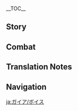 {{CharacterTabs}}
{{LanguageTabs}}
__TOC__
==Story==
{{VO/Story
|character           = Kaeya
|language            = ja
|name                = ガイア

|vo_01_01_title      = 初めまして…
|vo_01_01_subtitle   = Hello
|vo_01_01_file       = VO_{language}{character} Hello.ogg
|vo_01_01_tx         = 西風騎士団、ガイア。お前に同行させてもらうぜ。騎士団のつまらないことよりも、お前の護衛の方がよっぽど面白そうだからな。
|vo_01_01_rm         = Sepyurosu Kishi-dan, Gaia. Omae ni doukou sasete morau ze. Kishi-dan no tsumaranai koto yori mo, omae no goei no kata ga yoppodo omoshiro-sou da kara na.
|vo_02_01_title      = 世間話・暇
|vo_02_01_subtitle   = Chat: Nothing to Do
|vo_02_01_file       = VO_{language}{character} Chat - Nothing to Do.ogg
|vo_02_01_tx         = お前もサボることがあるんだな。
|vo_02_01_rm         = Omae mo saboru koto ga aru nda na.
|vo_02_02_title      = 世間話・騎士団
|vo_02_02_subtitle   = Chat: Knights of Favonius
|vo_02_02_file       = VO_{language}{character} Chat - Knights of Favonius.ogg
|vo_02_02_tx         = 騎士団の仲間たちも今じゃ忙しくて手が回らないんだ。フフン。
|vo_02_02_rm         = Kishi-dan no nakama-tachi mo ima ja isogashikute tegamawaranai nda. Fufun.
|vo_02_03_title      = 世間話・だらだら
|vo_02_03_subtitle   = Chat: Laziness
|vo_02_03_file       = VO_{language}{character} Chat - Laziness.ogg
|vo_02_03_tx         = 随分と長居したな。そろそろ体を動かさないと、カビが生えちまうぞ。
|vo_02_03_rm         = Zuibun to nagai shita na. Sorosoro karada wo ugokasanai to, kabi ga hae chimau zo.

<!-- Weather -->
|vo_03_01_title      = 雨の日…
|vo_03_01_subtitle   = When It Rains
|vo_03_01_file       = VO_{language}{character} When It Rains.ogg
|vo_03_01_tx         = この雨なら、氷の力ももっと強くなるはずだ。面白い。
|vo_03_01_rm         = Kono ame nara, koori no chikara mo motto tsuyoku naru hazu da. Omoshiroi.
|vo_03_02_title      = 雪の日・逸話
|vo_03_02_subtitle   = When It Snows: Anecdote
|vo_03_02_file       = VO_{language}{character} When It Snows - Anecdote.ogg
|vo_03_02_tx         = フフ、せっかくの雪だ。怪談でもしてやろう。
|vo_03_02_rm         = Fufu, sekkaku no yuki da. Kaidan de mo shite yarou.
|vo_03_03_title      = 雪の日・寒さ
|vo_03_03_subtitle   = When It Snows: Cold
|vo_03_03_file       = VO_{language}{character} When It Snows - Cold.ogg
|vo_03_03_tx         = どうした？寒いのか？
|vo_03_03_rm         = Dou shita? Samui no ka?
|vo_03_04_title      = 風の日…
|vo_03_04_subtitle   = When It's Windy
|vo_03_04_file       = VO_{language}{character} When It's Windy.ogg
|vo_03_04_tx         = 本当に平和だな。しかし、いつまで続くことやら。
|vo_03_04_rm         = Hontou ni heiwa da na. Shikashi, itsu made tsudzuku koto yara.
|vo_04_01_title      = おはよう…
|vo_04_01_subtitle   = Good Morning
|vo_04_01_file       = VO_{language}{character} Good Morning.ogg
|vo_04_01_tx         = 今日という日を楽しめよ。
|vo_04_01_rm         = Kyou to iu hi wo tanoshime yo.
|vo_04_02_title      = こんにちは…
|vo_04_02_subtitle   = Good Afternoon
|vo_04_02_file       = VO_{language}{character} Good Afternoon.ogg
|vo_04_02_tx         = よっ、ちょっと酒場に行かないか？
|vo_04_02_rm         = Yo', chotto sakaba ni ikanai ka?
|vo_04_03_title      = こんばんは…
|vo_04_03_subtitle   = Good Evening
|vo_04_03_file       = VO_{language}{character} Good Evening.ogg
|vo_04_03_tx         = お前、まさか暗いところが苦手なんじゃないよな？へぇ？どうやら…新しいネタが手に入ったようだ。
|vo_04_03_rm         = Omae, masaka kurai tokoro ga nigatenan ja nai yo na? Hee? Dou yara... atarashii neta ga te ni haitta you da.
|vo_04_04_title      = おやすみ…
|vo_04_04_subtitle   = Good Night
|vo_04_04_file       = VO_{language}{character} Good Night.ogg
|vo_04_04_tx         = これで帰るのか？じゃあ、またな。あまり俺を待たせるなよ。
|vo_04_04_rm         = Kore de kaeru no ka? Jaa, mata na. Amari ore wo mataseru na yo.
|vo_05_01_title      = {name}自身について…
|vo_05_01_subtitle   = About {character}
|vo_05_01_file       = VO_{language}{character} About {character}.ogg
|vo_05_01_tx         = 最近アビス教団に余計なことをされてない？何か悩みがあるなら俺に言ってみろ。
|vo_05_01_rm         = Saikin Abisu Kyoudan ni yokei-na koto wo saretenai? Nani ka nayami ga aru nara ore ni itte miro.
|vo_06_01_title      = 雇用関係について…
|vo_06_01_subtitle   = About Us: Employment Relationship
|vo_06_01_file       = VO_{language}{character} About Us - Employment Relationship.ogg
|vo_06_01_tx         = 俺が必要な時はいつでも呼んでくれ。雇用関係がどうとかは気にするな。
|vo_06_01_rm         = Ore ga hitsuyou-na toki wa itsu de mo yonde kure. Koyou kankei ga dou toka wa ki ni suru na.
|vo_06_02_title      = 実力について…
|vo_06_02_subtitle   = About Us: Strength
|vo_06_02_friendship = 6
|vo_06_02_file       = VO_{language}{character} About Us - Strength.ogg
|vo_06_02_tx         = ほう？俺たちの雇用関係なんか気にするな、何度だって俺を呼べ。ボス？フフン、俺の本当の実力にビビるなよ。
|vo_06_02_rm         = Hou? Ore-tachi no koyou kankei nanka ki ni suru na, nando da tte ore wo yobe. Bosu? Fufun, ore no hontou no jitsuryoku ni bibiru na yo.
|vo_07_01_title      = 「神の目」について…
|vo_07_01_subtitle   = About the [[Vision]]
|vo_07_01_friendship = 4
|vo_07_01_file       = VO_{language}{character} About the Vision.ogg
|vo_07_01_tx         = 「神の目」の原理が分からない？うん…そうだな、例を挙げよう。視線を導く器官が目なら、元素の力を導く器官が「神の目」だ、簡単だろ？
|vo_07_01_rm         = "Kami no Me" no genri ga wakaranai? Un... sou da na, rei wo ageyou. Shisen wo michibiku kikan ga me nara, genso no chikara wo michibiku kikan ga "Kami no Me" da, kantan daro?
|vo_07_02_title      = シェアしたいこと…
|vo_07_02_subtitle   = Something to Share
|vo_07_02_file       = VO_{language}{character} Something to Share.ogg
|vo_07_02_tx         = 酒は好きか？蒲公英酒は格別なんだ。何だと？まだ酒を飲める歳じゃない？ハハハ、じゃあ、モンドのアップルサイダーを飲んでみろ。美味い店を知っているんだ。
|vo_07_02_rm         = Sake wa suki ka? Dandiraion-shu wa kakubetsuna nda. Nani da to? Mada sake wo nomeru toshi ja nai? Hahaha, jaa, Mondo no appuru saidaa wo nonde miro. Umai mise wo shitte iru nda.
|vo_07_03_title      = 興味のあること…
|vo_07_03_subtitle   = Interesting Things
|vo_07_03_file       = VO_{language}{character} Interesting Things.ogg
|vo_07_03_tx         = ドラゴンスパインのフクロウを見たことあるか？そいつと目が合うと、何もかも見通されているような気分になるんだ、けど相手のことは一切分からない……なかなかそそるやつだと思わないか？
|vo_07_03_rm         = Doragonsupain no fukurou wo mitakoto aru ka? Soitsu to megaau to, nani mo ka mo mitoosarete iru you-na kibun ni naru nda, kedo aite no koto wa issai wakaranai... ...Nakanaka sosoru yatsu da to omowanai ka?
|vo_08_01_title      = [[Jean|ジン]]について…
|vo_08_01_subtitle   = About [[Jean]]
|vo_08_01_friendship = 4
|vo_08_01_file       = VO_{language}{character} About Jean.ogg
|vo_08_01_tx         = ん？代理団長か？しっかり支えてやってくれよ。
|vo_08_01_rm         = N? Dairi Danchou ka? Shikkari sasaete yatte kure yo.
|vo_08_02_title      = [[Lisa|リサ]]について…
|vo_08_02_subtitle   = About [[Lisa]]
|vo_08_02_friendship = 4
|vo_08_02_file       = VO_{language}{character} About Lisa.ogg
|vo_08_02_tx         = リサか…何があっても期限までに本は返せよ。この前、そのことで彼女を怒らせちまってさ、今でも左腕の骨が痺れてるんだよ。
|vo_08_02_rm         = Risa ka... nani ga atte mo kigen made ni hon wa kaese yo. Kono mae, sono koto de kanojo wo okorasechimatte sa, ima de mo hidariude no hone ga shibire teru nda yo.
|vo_08_03_title      = [[Amber|アンバー]]について…
|vo_08_03_subtitle   = About [[Amber]]
|vo_08_03_friendship = 4
|vo_08_03_file       = VO_{language}{character} About Amber.ogg
|vo_08_03_tx         = 偵察騎士は利口で正義感のあるいい騎士だ。彼女の前では絶対に悪いことするなよ。
|vo_08_03_rm         = Teisatsu Kishi wa rikou de seigi-kan no aru ii Kishi da. Kanojo no maede wa zettai ni waruikoto suru na yo.
|vo_08_04_title      = [[Diluc|ディルック]]について…
|vo_08_04_subtitle   = About [[Diluc]]
|vo_08_04_friendship = 4
|vo_08_04_file       = VO_{language}{character} About Diluc.ogg
|vo_08_04_tx         = ディルック？子供の頃は可愛かったけどな。今じゃ自分の世界に閉じこもったままだ……要するにつまらないヤツってことさ。
|vo_08_04_rm         = Dirukku? Kodomo no koro wa kawaikattakedo na. Ima ja jibun no sekai ni tojikomotta mamada... ...Yousuru ni tsumaranai yatsu tte koto sa.
|vo_08_05_title      = [[Klee|クレー]]について…
|vo_08_05_subtitle   = About [[Klee]]
|vo_08_05_friendship = 4
|vo_08_05_file       = VO_{language}{character} About Klee.ogg
|vo_08_05_tx         = クレーはどうやらまだ代理団長を躱すコツを理解してないようだな。せっかく、教えてやったのに…ははっ、冗談だ、代理団長には言うなよ。
|vo_08_05_rm         = Kuree wa dou yara mada Dairi Danchou wo kawasu kotsu wo rikai shitenai you da na. Sekkaku, oshiete yatta no ni... Haha', joudan da, Dairi Danchou ni wa iu na yo.
|vo_08_06_title      = [[Albedo|アルベド]]について…
|vo_08_06_subtitle   = About [[Albedo]]
|vo_08_06_friendship = 4
|vo_08_06_file       = VO_{language}{character} About Albedo.ogg
|vo_08_06_tx         = アルベドか、優雅で落ち着いていて才能もある、俺はかなり気に入っているぜ。なんだ？お前も気に入ったのか？
|vo_08_06_rm         = Arubedo ka, yuuga de ochitsuite ite sainou mo aru, ore wa kanari ki ni itte iru ze. Nan da? Omae mo ki ni itta no ka?
|vo_08_07_title      = [[Diona|ディオナ]]について…
|vo_08_07_subtitle   = About [[Diona]]
|vo_08_07_friendship = 4
|vo_08_07_file       = VO_{language}{character} About Diona.ogg
|vo_08_07_tx         = ディオナの作った酒を飲んだか？なんだ、まだ酒を飲める歳じゃないのか。はぁ、残念だ、この楽しみをお前と共有できないとは、実に残念だ。早く大人になりなよ。
|vo_08_07_rm         = Diona no tsukutta sake wo nonda ka? Na nda, mada sake wo nomeru toshi ja nai no ka. Haa, zannen da, kono tanoshimi wo omae to kyouyuu dekinai to wa, jitsu ni zannen da. Hayaku otona ni nari na yo.
|vo_08_08_title      = [[Varka|ファルカ]]について…
|vo_08_08_subtitle   = About [[Varka]]

|vo_08_08_file       = VO_{language}{character} About Varka.ogg
|vo_08_08_tx         = 今の西風騎士団に、大団長のようなやり方をできる人物がいなくて残念だ。はぁ、俺はああいう人こそ気に入っているのに。
|vo_08_08_rm         = Ima no Sepyurosu Kishi-dan ni, Dai-danchou no you-na yarikata wo dekiru jinbutsu ga inakute zannen da. Haa, ore wa aa iu hito koso ki ni itte iru no ni.
|vo_08_09_title      = [[Fischl|フィッシュル]]について…
|vo_08_09_subtitle   = About [[Fischl]]
|vo_08_09_friendship = 4
|vo_08_09_file       = VO_{language}{character} About Fischl.ogg
|vo_08_09_tx         = なに？フィッシュルが片目を隠す姿は「断罪の皇女」のイメージにそっくりだと？はははっ、それなら俺も王族の末裔だな、そうだろ？
|vo_08_09_rm         = Nani? Fisshuru ga katame wo kakusu sugata wa "Danzai no Koujo" no imeeji ni sokkuri da to? Hahaha', sore nara ore mo ouzoku no matsuei da na, sou daro?
|vo_08_10_title      = [[Noelle|ノエル]]について…
|vo_08_10_subtitle   = About [[Noelle]]
|vo_08_10_friendship = 4
|vo_08_10_file       = VO_{language}{character} About Noelle.ogg
|vo_08_10_tx         = この後輩の面倒を見るようにと、代理団長にお願いされた。だが、彼女は物分かりが良くて、あまり気を配る必要もない。なかなか、いい線いってると思うぜ。
|vo_08_10_rm         = Kono kouhai no mendou wo miru you ni to, Dairi Danchou ni onegaisareta. Da ga, kanojo wa monowakari ga yokute, amari ki wo kubaru hitsuyou mo nai. Nakanaka, iisen'itteru to omou ze.
|vo_08_11_title      = [[Rosaria|ロサリア]]について…
|vo_08_11_subtitle   = About [[Rosaria]]
|vo_08_11_friendship = 4
|vo_08_11_file       = VO_{language}{character} About Rosaria.ogg
|vo_08_11_tx         = ははっ、シスター・ロサリアの秘密を知りたいのか？そいつは教えられないな。だが、面倒事は面倒臭がるし、やる気が出ない時は出ないとはっきり言うヤツだ。この点に関しては誰かさんと比べて、自分に正直でいいヤツだと思うぜ。
|vo_08_11_rm         = Haha', Shisutaa Rosaria no himitsu wo shiritai no ka? Soitsu wa oshierarenai na. Da ga, mendou koto wa mendoukusa garushi, yaruki ga denai toki wa denai to hakkiri iu yatsu da. Kono ten ni kanshite wa dare ka-san to kurabete, jibun ni shoujikide ii yatsu da to omou ze.
|vo_08_12_title      = [[Sucrose|スクロース]]について…
|vo_08_12_subtitle   = About [[Sucrose]]
|vo_08_12_friendship = 4
|vo_08_12_file       = VO_{language}{character} About Sucrose.ogg
|vo_08_12_tx         = スクロースのやつは内気で物静かに見えるが、彼女の実験室にはものすごいもんが隠されてるって聞いたぜ。ああ、刺激的で…明らかに普通じゃないもんがな。…ん？俺？俺が女性の部屋をこっそり見るようなやつだと思ってるのか？
|vo_08_12_rm         = Sukuroosu no yatsu wa uchikide monoshizuka ni mieruga, kanojo no jikken-shitsu ni wa monosugoi mon ga kakusareteru tte kiita ze. Aa, shigeki-tekide... akiraka ni futsuu ja nai mon ga na. ...N? Ore? Ore ga josei no heya wo kossori miru you-na yatsu da to omotteru no ka?
|vo_08_13_title      = コレイについて…
|vo_08_13_friendship = 4
|vo_08_13_subtitle   = About [[Collei]]
|vo_08_13_file       = VO_{language}{character} About Collei.ogg
|vo_08_13_tx         = コレイ？本当になつかしい名前だ。俺に聞くなんて分かってるじゃないか。過去に何があったか教えてやってもいいぜ。ありのままを伝えるために…いっそ&mdash;&mdash;すべて最初から話そう！
|vo_08_13_rm         = 
|vo_08_14_title      = ミカについて…
|vo_08_14_friendship = 4
|vo_08_14_subtitle   = About [[Mika]]
|vo_08_14_file       = VO_{language}{character} About Mika.ogg
|vo_08_14_tx         = 最初のころ、ミカが結構なあがり症なのを見て、ちょっとした冗談を言ってやったんだ。だが、そのせいでさらに緊張させちまって、ひきつった笑顔を浮かべてな…挙句の果てに、謝罪の手紙まで送ってきたんだ。ハハッ、この単純で素直な気質は、シュミット家の遺伝と言うべきか？
|vo_08_14_rm         = Saisho no koro, Mika ga kekkou-na agarishou-na no wo mite, chotto shita joudan wo itte yatta nda. Da ga, sono sei de sara ni kinchou sasechimatte, hikitsutta egao wo ukabete na... Ageku no hate ni, shazai no tegami made okutte kita nda. Haha', kono tanjun de sunao-na kishitsu wa, Shumitto-ke no iden to iu beki ka?
|vo_09_01_title      = {name}を知る・１
|vo_09_01_subtitle   = More About {character}: I
|vo_09_01_file       = VO_{language}{character} More About {character} - 01.ogg
|vo_09_01_tx         = 騎兵隊長の肩書なんて大したもんじゃない。そう言えば、モンドの騎兵は全員、大団長に連れていかれたぞ。ハハハ。
|vo_09_01_rm         = Kihei Taichou no katagaki nante taishita mon ja nai. Sou ieba, Mondo no kihei wa zen'in, Dai-danchou ni tsurete ikareta zo. Hahaha.
|vo_09_02_title      = {name}を知る・２
|vo_09_02_subtitle   = More About {character}: II
|vo_09_02_friendship = 3
|vo_09_02_file       = VO_{language}{character} More About {character} - 02.ogg
|vo_09_02_tx         = 西風騎士団には全部で10人の隊長がいるんだ。だけど、全員に隊長の実力があるわけじゃないんだ。
|vo_09_02_rm         = Sepyurosu Kishi-dan ni wa zenbu de juu-nin no taichou ga iru nda. Da kedo, zen'in ni taichou no jitsuryoku ga aru wake ja nai nda.
|vo_09_03_title      = {name}を知る・３
|vo_09_03_subtitle   = More About {character}: III
|vo_09_03_friendship = 4
|vo_09_03_file       = VO_{language}{character} More About {character} - 03.ogg
|vo_09_03_tx         = 俺の目？俺の目なら問題ない。体の一部を覆い隠すのは普通だろ？服やズボンだって同じことじゃないか。
|vo_09_03_rm         = Ore no me? Ore no me nara mondainai. Karada no ichibu wo ooikakusu no wa futsuu daro? Fuku ya zubon da tte onaji koto ja nai ka.
|vo_09_04_title      = {name}を知る・４
|vo_09_04_subtitle   = More About {character}: IV
|vo_09_04_friendship = 5
|vo_09_04_file       = VO_{language}{character} More About {character} - 04.ogg
|vo_09_04_tx         = カーンルイア？ほお～いろいろ知ってるな。カーンルイアの栄光はとっくに消えているよ。今残っているものは全員罪人だ。あいつらのことを気にする必要なんてないだろう。
|vo_09_04_rm         = Kaanruia? Hoo~ iroiro shitteru na. Kaanruia no eikou wa tokku ni kiete iru yo. Ima nokotte iru mono wa zen'in tsumibitoda. Aitsu-ra no koto wo ki ni suru hitsuyou nante nai darou.
|vo_09_05_title      = {name}を知る・５
|vo_09_05_subtitle   = More About {character}: V
|vo_09_05_friendship = 6
|vo_09_05_file       = VO_{language}{character} More About {character} - 05.ogg
|vo_09_05_tx         = 俺たち、知り合ってからそんなに経つのか。お前との旅は、俺の人生の中で一番面白いことだろうな。これからも俺をガッカリさせないでくれよ。
|vo_09_05_rm         = Ore-tachi, shiriatte kara sonna ni tatsu no ka. Omae to no tabi wa, ore no jinsei no naka de ichiban omoshiroi koto darou na. Kore kara mo ore wo gakkari sa senaide kure yo.
|vo_10_01_title      = {name}の趣味…
|vo_10_01_subtitle   = {character}'s Hobbies
|vo_10_01_file       = VO_{language}{character} Hobbies.ogg
|vo_10_01_tx         = 酒を味わうのも一種の芸術だ。モンドの酒は風の神の恵みなんだ。しっかり味あわなくちゃこの幸せがもったいないだろ。
|vo_10_01_rm         = Sake wo ajiwau no mo isshu no geijutsu da. Mondo no sake wa Kaze no Kami no megumina nda. Shikkari aji awanakucha kono shiawase ga mottainai daro.
|vo_10_02_title      = {name}の悩み…
|vo_10_02_subtitle   = {character}'s Troubles
|vo_10_02_file       = VO_{language}{character} Troubles.ogg
|vo_10_02_tx         = 孤独？まさか。今まさに俺の横で喋っているヤツがいるだろ。
|vo_10_02_rm         = Kodoku? Masaka. Ima masani ore no yoko de shabette iru yatsu ga iru daro.
|vo_10_03_title      = 好きな食べ物…
|vo_10_03_subtitle   = Favorite Food
|vo_10_03_file       = VO_{language}{character} Favorite Food.ogg
|vo_10_03_tx         = モンド特製のスパークリング白ワインに蒲公英酒を3割ほど混ぜるんだ。苦味が完全に中和されるぞ。この酒は「午後の死」って言うんだ。美味いぞ。
|vo_10_03_rm         = Mondo tokusei no supaakuringu shiro wain ni Danderaion-shu wo san-wari hodo mazeru nda. Nigami ga kanzen ni chuuwa sareru zo. Kono sake wa "Desu in disu Afutanuun" tte iu nda. Umai zo.
|vo_10_04_title      = 嫌いな食べ物…
|vo_10_04_subtitle   = Least Favorite Food
|vo_10_04_file       = VO_{language}{character} Least Favorite Food.ogg
|vo_10_04_tx         = ブドウジュースをそのまま飲むヤツがいるとはな。ほんの少し日数をかければ美味い酒になるのに……本当にロマンが分からんヤツだ。
|vo_10_04_rm         = Budoujuusu wo sono mama nomu yatsu ga iru to wa na. Honno sukoshi nissuu wo kakereba umai sake ni naru no ni... ...Hontou ni roman ga wakaran yatsu da.

<!-- Receiving a Gift -->
|vo_11_01_title      = 贈り物を受け取る・1
|vo_11_01_subtitle   = Receiving a Gift: I
|vo_11_01_file       = VO_{language}{character} Receiving a Gift - 01.ogg
|vo_11_01_tx         = ほう、実にいい味だ。お前にこんな特技があったとはな。
|vo_11_01_rm         = Hou, jitsu ni ii aji da. Omae ni konna tokugi ga atta to wa na.
|vo_11_02_title      = 贈り物を受け取る・2
|vo_11_02_subtitle   = Receiving a Gift: II
|vo_11_02_file       = VO_{language}{character} Receiving a Gift - 02.ogg
|vo_11_02_tx         = 美酒も一緒なら、もっと美味くなるだろう。
|vo_11_02_rm         = Bishu mo issho nara, motto umaku naru darou.
|vo_11_03_title      = 贈り物を受け取る・3
|vo_11_03_subtitle   = Receiving a Gift: III
|vo_11_03_file       = VO_{language}{character} Receiving a Gift - 03.ogg
|vo_11_03_tx         = 心配するな、ゆっくりと食べたいだけだ。もちろん、最後まで食べるさ。
|vo_11_03_rm         = Shinpai suru na, yukkuri to tabetai dake da. Mochiron, saigo made taberu sa.
|vo_12_01_title      = 誕生日…
|vo_12_01_subtitle   = Birthday
|vo_12_01_file       = VO_{language}{character} Birthday.ogg
|vo_12_01_tx         = めでたい日だ。今日は心から楽しめるといいな。
|vo_12_01_rm         = Medetai hi da. Kyou wa kokoro kara tanoshimeruto ii na.
|vo_13_01_title      = 突破した感想・起
|vo_13_01_subtitle   = Feelings About Ascension: Intro
|vo_13_01_ascension  = 1
|vo_13_01_file       = VO_{language}{character} Feelings About Ascension - 01.ogg
|vo_13_01_tx         = へぇ、お前、やるなぁ。
|vo_13_01_rm         = Hee, omae, yaru naa.
|vo_13_02_title      = 突破した感想・承
|vo_13_02_subtitle   = Feelings About Ascension: Building Up
|vo_13_02_ascension  = 2
|vo_13_02_file       = VO_{language}{character} Feelings About Ascension - 02.ogg
|vo_13_02_tx         = 長いことお前の世話になってるな、礼を言うぜ。
|vo_13_02_rm         = Nagai koto omae no sewa ni natteru na, rei wo iu ze.
|vo_13_03_title      = 突破した感想・転
|vo_13_03_subtitle   = Feelings About Ascension: Climax
|vo_13_03_ascension  = 4
|vo_13_03_file       = VO_{language}{character} Feelings About Ascension - 03.ogg
|vo_13_03_tx         = 力がまた強くなった…何だその目は、俺より興奮してるように見えるのは気のせいか。
|vo_13_03_rm         = Chikara ga mata tsuyoku natta... nan da sono me wa, ore yori koufun shi teru you ni mieru no wa ki no sei ka.
|vo_13_04_title      = 突破した感想・結
|vo_13_04_subtitle   = Feelings About Ascension: Conclusion
|vo_13_04_ascension  = 6
|vo_13_04_file       = VO_{language}{character} Feelings About Ascension - 04.ogg
|vo_13_04_tx         = ただの同行者だと思っていたが、まさか俺のためにここまでしてくれるとはな…俺もきちんと応えないといけないな。旅を続けるんだ、友よ、全身全霊でもって応えよう。
|vo_13_04_rm         = Tada no doukoushada to omotte ita ga, masaka ore no tame ni koko made shite kureru to wa na... ore mo kichinto kotaenai to ikenai na. Tabi wo tsudzukeru nda, tomo yo, zenshinzenrei de motte kotaeyou.
}}

==Combat==
{{Combat VO
|character           = Kaeya
|language            = ja

|skill_1_tx          = おとなしくしやがれ！
|skill_1_rm          = Otonashiku shiyagare!
|skill_2_tx          = 凍れ！
|skill_2_rm          = Koore!
|skill_3_tx          = こいつはどうだ？
|skill_3_rm          = Koitsu wa dou da?

|burst_1_tx          = 風邪ひくなよ。
|burst_1_rm          = Kaze hiku na yo.
|burst_2_tx          = すまん、すまん。
|burst_2_rm          = Suman, suman.
|burst_3_tx          = …この瞬間、お前は永遠を手にする。
|burst_3_rm          = ...Kono shunkan, omae wa eien wo te ni suru.

|sprint-s_1_tx       = お前って本当にせっかちだな。
|sprint-s_1_rm       = Omae tte hontou ni sekkachi da na.
|sprint-s_2_file     = Sprint Start 02,Sprint Start 03,Sprint Start 04

|sprint-e_1_tx       = フン～
|sprint-e_1_rm       = Fun~

|glider_1_tx         = 風だ。
|glider_1_rm         = Kaze da.
|glider_2_file       = Deploying Wind Glider 02,Deploying Wind Glider 03,Deploying Wind Glider 04

|chest_1_tx          = なかなか運がいいじゃないか！
|chest_1_rm          = Nakanaka un ga ii ja nai ka!
|chest_2_tx          = ふん、興味深い。
|chest_2_rm          = Fun, kyoumi bukai.
|chest_3_tx          = ははっ、実に愉快だ。
|chest_3_rm          = Haha', jitsu ni yukai da.

|low-hp_1_tx         = 本気出さないといけないようだな。
|low-hp_1_rm         = Honki dasanai to ikenai you da na.
|low-hp_2_tx         = つまらなくなってきやがった…
|low-hp_2_rm         = Tsumaranaku natte kiyagatta...
|low-hp_3_tx         = 面倒なヤツだ…
|low-hp_3_rm         = Mendou-na yatsu da...

|ally-low-hp_1_tx    = 俺が手を貸すぜ。借りは返せよ。
|ally-low-hp_1_rm    = Ore ga te wo kasuze. Kari wa kaese yo.
|ally-low-hp_2_tx    = おい、命を落としたらつまんないぞ。
|ally-low-hp_2_rm    = Oi, inochi wo otoshitara tsumannai zo.

|fallen_1_tx         = お楽しみは…これから…
|fallen_1_rm         = O-tanoshimi wa... kore kara...
|fallen_2_tx         = フンッ、予想外だぜ…
|fallen_2_rm         = Fun', yosou-gai da ze...
|fallen_3_tx         = ザマぁない。
|fallen_3_rm         = Zamaa nai.

|hit-l_1_file        = Light Hit Taken 01,Light Hit Taken 02,Light Hit Taken 03,Light Hit Taken 04,Light Hit Taken 05,Light Hit Taken 06

|hit-h_1_tx          = くそっ…
|hit-h_1_rm          = Kuso'...
|hit-h_2_tx          = ほどほどにしておけよ。
|hit-h_2_rm          = Hodo hodo ni shite-oke yo.
|hit-h_3_file        = Heavy Hit Taken 03,Heavy Hit Taken 04,Heavy Hit Taken 05,Heavy Hit Taken 06

|join_1_tx           = 楽しみだな。
|join_1_rm           = Tanoshimi da na.
|join_2_tx           = 面白いものを探しに行こう。
|join_2_rm           = Omoshiroi mono wo sagashi ni ikou.
|join_3_tx           = 用意はとっくに出来てるぜ。
|join_3_rm           = Yooi wa tokku ni dekiteru ze.

|atk-l_1_file        = Light Attack 01,Light Attack 02,Light Attack 03,Light Attack 04,Light Attack 05,Light Attack 06,Light Attack 07

|atk-m_1_file        = Mid Attack 01,Mid Attack 02,Mid Attack 03

|atk-h_1_file        = Heavy Attack 01,Heavy Attack 02,Heavy Attack 03

|climb_1_file        = Climbing 01,Climbing 02,Climbing 03,Climbing 04,Climbing 05

|jump_1_file         = Jumping 01,Jumping 02,Jumping 03,Jumping 04,Jumping 05
}}

==Translation Notes==
{{Reflist|group=TN •}}

==Navigation==
{{Character Navbox|VO-JA}}

[[ja:ガイア/ボイス]]